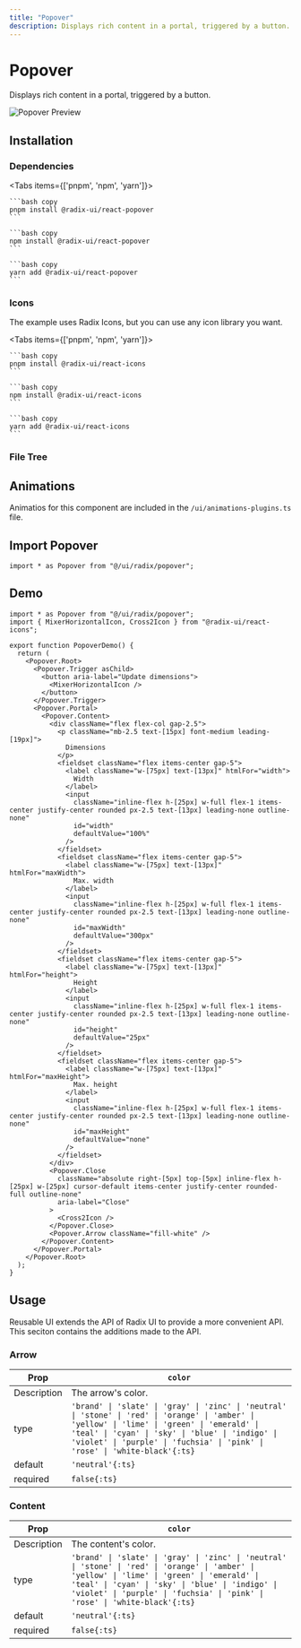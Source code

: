 ```yaml
---
title: "Popover"
description: Displays rich content in a portal, triggered by a button.
---
```



# Popover

Displays rich content in a portal, triggered by a button.

<RadixDocs slug="popover" />

![Popover Preview](/pro/demos/radix/popover.png)

## Installation

### Dependencies

<Tabs items={['pnpm', 'npm', 'yarn']}>
  <Tab>
    
    ```bash copy
    pnpm install @radix-ui/react-popover
    ```

  </Tab>
  <Tab>
    
    ```bash copy
    npm install @radix-ui/react-popover
    ```

  </Tab>
  <Tab>
    
    ```bash copy
    yarn add @radix-ui/react-popover
    ```

  </Tab>
</Tabs>

### Icons

The example uses Radix Icons, but you can use any icon library you want.

<Tabs items={['pnpm', 'npm', 'yarn']}>
  <Tab>
    
    ```bash copy
    pnpm install @radix-ui/react-icons
    ```

  </Tab>
  <Tab>
    
    ```bash copy
    npm install @radix-ui/react-icons
    ```

  </Tab>
  <Tab>
    
    ```bash copy
    yarn add @radix-ui/react-icons
    ```

  </Tab>
</Tabs>

### File Tree

<FileTree>
  <FileTree.Folder name="ui" defaultOpen>
    <FileTree.Folder name="radix" defaultOpen>
      <FileTree.Folder name="popover" defaultOpen>
        <FileTree.File name="arrow.ts" />
        <FileTree.File name="content.ts" />
        <FileTree.File name="variants.ts" />
      </FileTree.Folder>
      <FileTree.File name="popover.tsx" />
    </FileTree.Folder>
  </FileTree.Folder>
</FileTree>

## Animations

Animatios for this component are included in the `/ui/animations-plugins.ts` file.

## Import Popover

```tsx copy
import * as Popover from "@/ui/radix/popover";
```

## Demo

```tsx copy filename="@/demos/radix/popover.tsx"
import * as Popover from "@/ui/radix/popover";
import { MixerHorizontalIcon, Cross2Icon } from "@radix-ui/react-icons";

export function PopoverDemo() {
  return (
    <Popover.Root>
      <Popover.Trigger asChild>
        <button aria-label="Update dimensions">
          <MixerHorizontalIcon />
        </button>
      </Popover.Trigger>
      <Popover.Portal>
        <Popover.Content>
          <div className="flex flex-col gap-2.5">
            <p className="mb-2.5 text-[15px] font-medium leading-[19px]">
              Dimensions
            </p>
            <fieldset className="flex items-center gap-5">
              <label className="w-[75px] text-[13px]" htmlFor="width">
                Width
              </label>
              <input
                className="inline-flex h-[25px] w-full flex-1 items-center justify-center rounded px-2.5 text-[13px] leading-none outline-none"
                id="width"
                defaultValue="100%"
              />
            </fieldset>
            <fieldset className="flex items-center gap-5">
              <label className="w-[75px] text-[13px]" htmlFor="maxWidth">
                Max. width
              </label>
              <input
                className="inline-flex h-[25px] w-full flex-1 items-center justify-center rounded px-2.5 text-[13px] leading-none outline-none"
                id="maxWidth"
                defaultValue="300px"
              />
            </fieldset>
            <fieldset className="flex items-center gap-5">
              <label className="w-[75px] text-[13px]" htmlFor="height">
                Height
              </label>
              <input
                className="inline-flex h-[25px] w-full flex-1 items-center justify-center rounded px-2.5 text-[13px] leading-none outline-none"
                id="height"
                defaultValue="25px"
              />
            </fieldset>
            <fieldset className="flex items-center gap-5">
              <label className="w-[75px] text-[13px]" htmlFor="maxHeight">
                Max. height
              </label>
              <input
                className="inline-flex h-[25px] w-full flex-1 items-center justify-center rounded px-2.5 text-[13px] leading-none outline-none"
                id="maxHeight"
                defaultValue="none"
              />
            </fieldset>
          </div>
          <Popover.Close
            className="absolute right-[5px] top-[5px] inline-flex h-[25px] w-[25px] cursor-default items-center justify-center rounded-full outline-none"
            aria-label="Close"
          >
            <Cross2Icon />
          </Popover.Close>
          <Popover.Arrow className="fill-white" />
        </Popover.Content>
      </Popover.Portal>
    </Popover.Root>
  );
}
```

## Usage

Reusable UI extends the API of Radix UI to provide a more convenient API. This seciton contains the additions made to the API.

### Arrow

| Prop        | `color`                                                                                                                                                                                                                                                                          |
| ----------- | -------------------------------------------------------------------------------------------------------------------------------------------------------------------------------------------------------------------------------------------------------------------------------- |
| Description | The arrow's color.                                                                                                                                                                                                                                                               |
| type        | `'brand' \| 'slate' \| 'gray' \| 'zinc' \| 'neutral' \| 'stone' \| 'red' \| 'orange' \| 'amber' \| 'yellow' \| 'lime' \| 'green' \| 'emerald' \| 'teal' \| 'cyan' \| 'sky' \| 'blue' \| 'indigo' \| 'violet' \| 'purple' \| 'fuchsia' \| 'pink' \| 'rose' \| 'white-black'{:ts}` |
| default     | `'neutral'{:ts}`                                                                                                                                                                                                                                                                 |
| required    | `false{:ts}`                                                                                                                                                                                                                                                                     |

### Content

| Prop        | `color`                                                                                                                                                                                                                                                                          |
| ----------- | -------------------------------------------------------------------------------------------------------------------------------------------------------------------------------------------------------------------------------------------------------------------------------- |
| Description | The content's color.                                                                                                                                                                                                                                                             |
| type        | `'brand' \| 'slate' \| 'gray' \| 'zinc' \| 'neutral' \| 'stone' \| 'red' \| 'orange' \| 'amber' \| 'yellow' \| 'lime' \| 'green' \| 'emerald' \| 'teal' \| 'cyan' \| 'sky' \| 'blue' \| 'indigo' \| 'violet' \| 'purple' \| 'fuchsia' \| 'pink' \| 'rose' \| 'white-black'{:ts}` |
| default     | `'neutral'{:ts}`                                                                                                                                                                                                                                                                 |
| required    | `false{:ts}`                                                                                                                                                                                                                                                                     |
